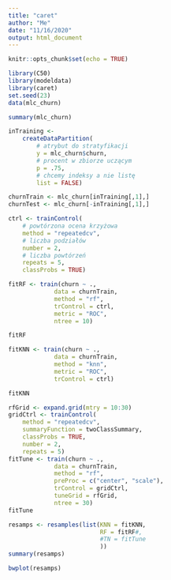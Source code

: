 ```yaml
---
title: "caret"
author: "Me"
date: "11/16/2020"
output: html_document
---
```


```r
knitr::opts_chunk$set(echo = TRUE)
```

```r
library(C50)
library(modeldata)
library(caret)
set.seed(23)
data(mlc_churn)
```

```r
summary(mlc_churn)
```

```r
inTraining <- 
    createDataPartition(
        # atrybut do stratyfikacji
        y = mlc_churn$churn,
        # procent w zbiorze uczącym
        p = .75,
        # chcemy indeksy a nie listę
        list = FALSE)

churnTrain <- mlc_churn[inTraining[,1],]
churnTest <- mlc_churn[-inTraining[,1],]
```

```r
ctrl <- trainControl(
    # powtórzona ocena krzyżowa
    method = "repeatedcv",
    # liczba podziałów
    number = 2,
    # liczba powtórzeń
    repeats = 5,
    classProbs = TRUE)
```

```r
fitRF <- train(churn ~ .,
             data = churnTrain,
             method = "rf",
             trControl = ctrl,
             metric = "ROC",
             ntree = 10)

fitRF
```

```r
fitKNN <- train(churn ~ .,
             data = churnTrain,
             method = "knn",
             metric = "ROC",
             trControl = ctrl)

fitKNN
```

```r
rfGrid <- expand.grid(mtry = 10:30)
gridCtrl <- trainControl(
    method = "repeatedcv",
    summaryFunction = twoClassSummary,
    classProbs = TRUE,
    number = 2,
    repeats = 5)
fitTune <- train(churn ~ .,
             data = churnTrain,
             method = "rf",
             preProc = c("center", "scale"),
             trControl = gridCtrl,
             tuneGrid = rfGrid,
             ntree = 30)
fitTune
```


```r
resamps <- resamples(list(KNN = fitKNN,
                          RF = fitRF#,
                          #TN = fitTune
                          ))
summary(resamps)
```

```r
bwplot(resamps)
```